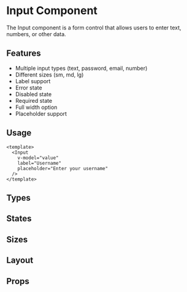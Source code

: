 
<Meta of={InputStories} />

# Input Component

The Input component is a form control that allows users to enter text, numbers, or other data.

## Features

- Multiple input types (text, password, email, number)
- Different sizes (sm, md, lg)
- Label support
- Error state
- Disabled state
- Required state
- Full width option
- Placeholder support

## Usage

```vue
<template>
  <Input
    v-model="value"
    label="Username"
    placeholder="Enter your username"
  />
</template>
```

## Types

<Story of={InputStories.Default} />
<Story of={InputStories.Password} />
<Story of={InputStories.Email} />
<Story of={InputStories.Number} />

## States

<Story of={InputStories.WithError} />
<Story of={InputStories.Disabled} />
<Story of={InputStories.Required} />

## Sizes

<Story of={InputStories.Small} />
<Story of={InputStories.Large} />

## Layout

<Story of={InputStories.FullWidth} />

## Props

<Controls /> 